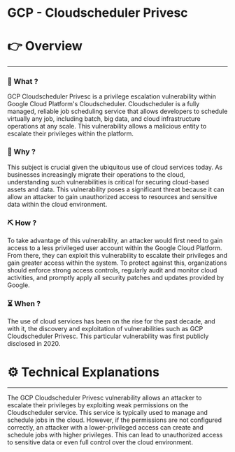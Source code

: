 # GCP - Cloudscheduler Privesc


# 👉 Overview

---

### 👀 What ?

GCP Cloudscheduler Privesc is a privilege escalation vulnerability within Google Cloud Platform's Cloudscheduler. Cloudscheduler is a fully managed, reliable job scheduling service that allows developers to schedule virtually any job, including batch, big data, and cloud infrastructure operations at any scale. This vulnerability allows a malicious entity to escalate their privileges within the platform.


### 🧐 Why ?

This subject is crucial given the ubiquitous use of cloud services today. As businesses increasingly migrate their operations to the cloud, understanding such vulnerabilities is critical for securing cloud-based assets and data. This vulnerability poses a significant threat because it can allow an attacker to gain unauthorized access to resources and sensitive data within the cloud environment.


### ⛏️ How ?

To take advantage of this vulnerability, an attacker would first need to gain access to a less privileged user account within the Google Cloud Platform. From there, they can exploit this vulnerability to escalate their privileges and gain greater access within the system. To protect against this, organizations should enforce strong access controls, regularly audit and monitor cloud activities, and promptly apply all security patches and updates provided by Google.


### ⏳ When ?

The use of cloud services has been on the rise for the past decade, and with it, the discovery and exploitation of vulnerabilities such as GCP Cloudscheduler Privesc. This particular vulnerability was first publicly disclosed in 2020.


# ⚙️ Technical Explanations

---

The GCP Cloudscheduler Privesc vulnerability allows an attacker to escalate their privileges by exploiting weak permissions on the Cloudscheduler service. This service is typically used to manage and schedule jobs in the cloud. However, if the permissions are not configured correctly, an attacker with a lower-privileged access can create and schedule jobs with higher privileges. This can lead to unauthorized access to sensitive data or even full control over the cloud environment.
